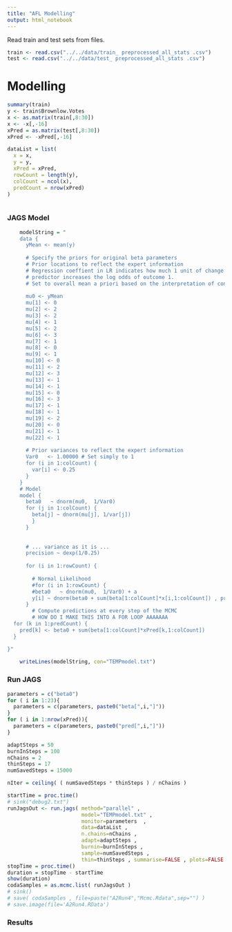 ```yaml
---
title: "AFL Modelling"
output: html_notebook
---
```


Read train and test sets from files.
```r
train <- read.csv("../../data/train_ preprocessed_all_stats .csv")
test <- read.csv("../../data/test_ preprocessed_all_stats .csv")


```

# Modelling

```r
summary(train)
y <- train$Brownlow.Votes
x <- as.matrix(train[,8:30])
x <- -x[,-16]
xPred = as.matrix(test[,8:30])
xPred <- -xPred[,-16]

dataList = list(
  x = x,
  y = y,
  xPred = xPred,
  rowCount = length(y),
  colCount = ncol(x), 
  predCount = nrow(xPred)
)



```



### JAGS Model
```r
	modelString = "
	data {
	  yMean <- mean(y)
	 
	  # Specify the priors for original beta parameters
	  # Prior locations to reflect the expert information
	  # Regression coeffient in LR indicates how much 1 unit of change of the 
	  # predictor increases the log odds of outcome 1.
	  # Set to overall mean a priori based on the interpretation of constant term in regression
	  
	  mu0 <- yMean 
	  mu[1] <- 0
	  mu[2] <- 2
	  mu[3] <- 2
	  mu[4] <- 1
	  mu[5] <- 2
	  mu[6] <- 3
	  mu[7] <- 1
	  mu[8] <- 0
	  mu[9] <- 1
	  mu[10] <- 0
	  mu[11] <- 2
	  mu[12] <- 3
	  mu[13] <- 1
	  mu[14] <- 1
	  mu[15] <- 0
	  mu[16] <- 3
	  mu[17] <- 1
	  mu[18] <- 1
	  mu[19] <- 2
	  mu[20] <- 0
	  mu[21] <- 1
	  mu[22] <- 1
	  
	  # Prior variances to reflect the expert information
	  Var0   <- 1.00000 # Set simply to 1
	  for (i in 1:colCount) {
	    var[i] <- 0.25
	  }  
	}
	# Model
	model {
	  beta0   ~ dnorm(mu0,  1/Var0)
	  for (j in 1:colCount) {
	    beta[j] ~ dnorm(mu[j], 1/var[j])
	    }
	  }
	  
	  
	  # ... variance as it is ...
	  precision ~ dexp(1/0.25) 
	  
	  for (i in 1:rowCount) {
	  
	    # Normal Likelihood
	    #for (i in 1:rowCount) {
	    #beta0   ~ dnorm(mu0,  1/Var0) + a 
	    y[i] ~ dnorm(beta0 + sum(beta[1:colCount]*x[i,1:colCount]) , precision)
	  }
	    # Compute predictions at every step of the MCMC
	    # HOW DO I MAKE THIS INTO A FOR LOOP AAAAAAA
  for (k in 1:predCount) {
    pred[k] <- beta0 + sum(beta[1:colCount]*xPred[k,1:colCount])
  }

}"
	
	writeLines(modelString, con="TEMPmodel.txt")
```
### Run JAGS
```r

parameters = c("beta0")
for ( i in 1:23){
  parameters = c(parameters, paste0("beta[",i,"]"))
}
for ( i in 1:nrow(xPred)){
  parameters = c(parameters, paste0("pred[",i,"]"))
}

adaptSteps = 50
burnInSteps = 100
nChains = 2
thinSteps = 17
numSavedSteps = 15000

nIter = ceiling( ( numSavedSteps * thinSteps ) / nChains )

startTime = proc.time()
# sink("debug2.txt")
runJagsOut <- run.jags( method="parallel" ,
                        model="TEMPmodel.txt" ,
                        monitor=parameters  ,
                        data=dataList ,
                        n.chains=nChains ,
                        adapt=adaptSteps ,
                        burnin=burnInSteps ,
                        sample=numSavedSteps ,
                        thin=thinSteps , summarise=FALSE , plots=FALSE )
stopTime = proc.time()
duration = stopTime - startTime
show(duration)
codaSamples = as.mcmc.list( runJagsOut )
# sink()
# save( codaSamples , file=paste("A2Run4","Mcmc.Rdata",sep="") )
# save.image(file='A2Run4.RData')
```

### Results
